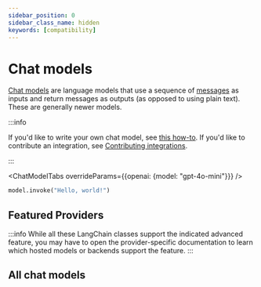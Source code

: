 ```yaml
---
sidebar_position: 0
sidebar_class_name: hidden
keywords: [compatibility]
---
```


# Chat models

[Chat models](/docs/concepts/chat_models) are language models that use a sequence of [messages](/docs/concepts/messages) as inputs and return messages as outputs (as opposed to using plain text). These are generally newer models.

:::info

If you'd like to write your own chat model, see [this how-to](/docs/how_to/custom_chat_model/).
If you'd like to contribute an integration, see [Contributing integrations](/docs/contributing/how_to/integrations/).

:::


<ChatModelTabs overrideParams={{openai: {model: "gpt-4o-mini"}}} />

```python
model.invoke("Hello, world!")
```

## Featured Providers

:::info
While all these LangChain classes support the indicated advanced feature, you may have
to open the provider-specific documentation to learn which hosted models or backends support
the feature.
:::


<CategoryTable category="chat" />

## All chat models

<IndexTable />